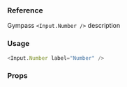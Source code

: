 ### Reference

Gympass `<Input.Number />` description

### Usage

```javascript reactLive=true
<Input.Number label="Number" />
```

### Props

<PropsTable component="Input" platform="web" />
